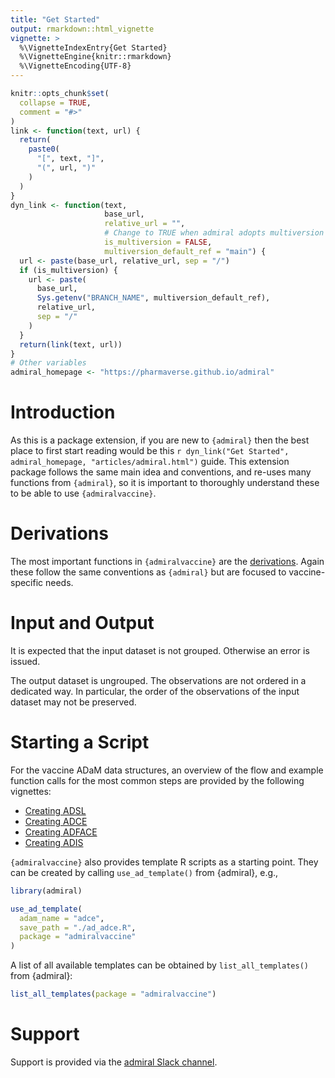 ```yaml
---
title: "Get Started"
output: rmarkdown::html_vignette
vignette: >
  %\VignetteIndexEntry{Get Started}
  %\VignetteEngine{knitr::rmarkdown}
  %\VignetteEncoding{UTF-8}
---
```


```r
knitr::opts_chunk$set(
  collapse = TRUE,
  comment = "#>"
)
link <- function(text, url) {
  return(
    paste0(
      "[", text, "]",
      "(", url, ")"
    )
  )
}
dyn_link <- function(text,
                     base_url,
                     relative_url = "",
                     # Change to TRUE when admiral adopts multiversion docs
                     is_multiversion = FALSE,
                     multiversion_default_ref = "main") {
  url <- paste(base_url, relative_url, sep = "/")
  if (is_multiversion) {
    url <- paste(
      base_url,
      Sys.getenv("BRANCH_NAME", multiversion_default_ref),
      relative_url,
      sep = "/"
    )
  }
  return(link(text, url))
}
# Other variables
admiral_homepage <- "https://pharmaverse.github.io/admiral"
```

# Introduction

As this is a package extension, if you are new to `{admiral}` then the best place to first start
reading would be this `r dyn_link("Get Started", admiral_homepage, "articles/admiral.html")`
guide. This extension package follows the same main idea and conventions, and re-uses many
functions from `{admiral}`, so it is important to thoroughly understand these to be able to
use `{admiralvaccine}`.

# Derivations

The most important functions in `{admiralvaccine}` are the
[derivations](../reference/index.html#section-derivations). Again these follow the same
conventions as `{admiral}` but are focused to vaccine-specific needs.

# Input and Output

It is expected that the input dataset is not grouped. Otherwise an error is
issued.

The output dataset is ungrouped. The observations are not ordered in a dedicated
way. In particular, the order of the observations of the input dataset may not
be preserved.

# Starting a Script

For the vaccine ADaM data structures, an overview of the flow and example function calls
for the most common steps are provided by the following vignettes:

- [Creating ADSL](adsl.html)
- [Creating ADCE](adce.html)
- [Creating ADFACE](adface.html)
- [Creating ADIS](adis.html)

`{admiralvaccine}` also provides template R scripts as a starting point. They can be
created by calling `use_ad_template()` from {admiral}, e.g.,

```r
library(admiral)
```

```r
use_ad_template(
  adam_name = "adce",
  save_path = "./ad_adce.R",
  package = "admiralvaccine"
)
```

A list of all available templates can be obtained by `list_all_templates()`
from {admiral}:

```r
list_all_templates(package = "admiralvaccine")
```

# Support

Support is provided via the [admiral Slack
channel](https://pharmaverse.slack.com/).

